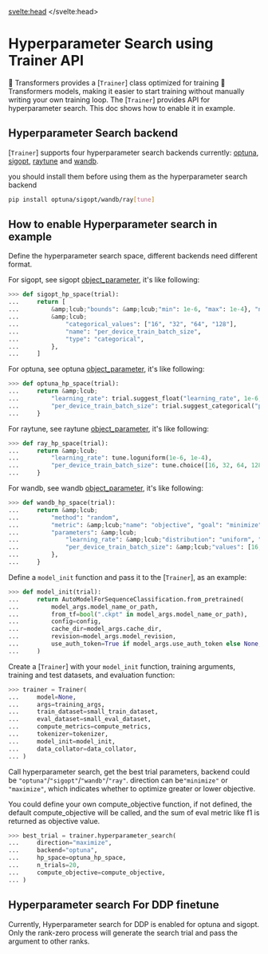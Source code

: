 <script lang="ts">
let fw: "pt" | "tf" = "pt";
onMount(() => {
    const urlParams = new URLSearchParams(window.location.search);
    fw = urlParams.get("fw") || "pt";
});
</script>
<svelte:head>
  <meta name="hf:doc:metadata" content={JSON.stringify(metadata)} >
</svelte:head>
<!--Copyright 2022 The HuggingFace Team. All rights reserved.

Licensed under the Apache License, Version 2.0 (the "License"); you may not use this file except in compliance with
the License. You may obtain a copy of the License at

http://www.apache.org/licenses/LICENSE-2.0

Unless required by applicable law or agreed to in writing, software distributed under the License is distributed on
an "AS IS" BASIS, WITHOUT WARRANTIES OR CONDITIONS OF ANY KIND, either express or implied. See the License for the

⚠️ Note that this file is in Markdown but contain specific syntax for our doc-builder (similar to MDX) that may not be
rendered properly in your Markdown viewer.

-->

# Hyperparameter Search using Trainer API

🤗 Transformers provides a [`Trainer`] class optimized for training 🤗 Transformers models, making it easier to start training without manually writing your own training loop. The [`Trainer`] provides API for hyperparameter search. This doc shows how to enable it in example. 

## Hyperparameter Search backend

[`Trainer`] supports four hyperparameter search backends currently:
[optuna](https://optuna.org/), [sigopt](https://sigopt.com/), [raytune](https://docs.ray.io/en/latest/tune/index.html) and [wandb](https://wandb.ai/site/sweeps).

you should install them before using them as the hyperparameter search backend
```bash
pip install optuna/sigopt/wandb/ray[tune] 
```

## How to enable Hyperparameter search in example

Define the hyperparameter search space, different backends need different format.

For sigopt, see sigopt [object_parameter](https://docs.sigopt.com/ai-module-api-references/api_reference/objects/object_parameter), it's like following:
```py
>>> def sigopt_hp_space(trial):
...     return [
...         &amp;lcub;"bounds": &amp;lcub;"min": 1e-6, "max": 1e-4}, "name": "learning_rate", "type": "double"},
...         &amp;lcub;
...             "categorical_values": ["16", "32", "64", "128"],
...             "name": "per_device_train_batch_size",
...             "type": "categorical",
...         },
...     ]
```

For optuna, see optuna [object_parameter](https://optuna.readthedocs.io/en/stable/tutorial/10_key_features/002_configurations.html#sphx-glr-tutorial-10-key-features-002-configurations-py), it's like following:

```py
>>> def optuna_hp_space(trial):
...     return &amp;lcub;
...         "learning_rate": trial.suggest_float("learning_rate", 1e-6, 1e-4, log=True),
...         "per_device_train_batch_size": trial.suggest_categorical("per_device_train_batch_size", [16, 32, 64, 128]),
...     }
```

For raytune, see raytune [object_parameter](https://docs.ray.io/en/latest/tune/api/search_space.html), it's like following:

```py
>>> def ray_hp_space(trial):
...     return &amp;lcub;
...         "learning_rate": tune.loguniform(1e-6, 1e-4),
...         "per_device_train_batch_size": tune.choice([16, 32, 64, 128]),
...     }
```

For wandb, see wandb [object_parameter](https://docs.wandb.ai/guides/sweeps/configuration), it's like following:

```py
>>> def wandb_hp_space(trial):
...     return &amp;lcub;
...         "method": "random",
...         "metric": &amp;lcub;"name": "objective", "goal": "minimize"},
...         "parameters": &amp;lcub;
...             "learning_rate": &amp;lcub;"distribution": "uniform", "min": 1e-6, "max": 1e-4},
...             "per_device_train_batch_size": &amp;lcub;"values": [16, 32, 64, 128]},
...         },
...     }
```

Define a `model_init` function and pass it to the [`Trainer`], as an example:
```py
>>> def model_init(trial):
...     return AutoModelForSequenceClassification.from_pretrained(
...         model_args.model_name_or_path,
...         from_tf=bool(".ckpt" in model_args.model_name_or_path),
...         config=config,
...         cache_dir=model_args.cache_dir,
...         revision=model_args.model_revision,
...         use_auth_token=True if model_args.use_auth_token else None,
...     )
```

Create a [`Trainer`] with your `model_init` function, training arguments, training and test datasets, and evaluation function:

```py
>>> trainer = Trainer(
...     model=None,
...     args=training_args,
...     train_dataset=small_train_dataset,
...     eval_dataset=small_eval_dataset,
...     compute_metrics=compute_metrics,
...     tokenizer=tokenizer,
...     model_init=model_init,
...     data_collator=data_collator,
... )
```

Call hyperparameter search, get the best trial parameters, backend could be `"optuna"`/`"sigopt"`/`"wandb"`/`"ray"`. direction can be`"minimize"` or `"maximize"`, which indicates whether to optimize greater or lower objective.

You could define your own compute_objective function, if not defined, the default compute_objective will be called, and the sum of eval metric like f1 is returned as objective value.

```py
>>> best_trial = trainer.hyperparameter_search(
...     direction="maximize",
...     backend="optuna",
...     hp_space=optuna_hp_space,
...     n_trials=20,
...     compute_objective=compute_objective,
... )
```

## Hyperparameter search For DDP finetune
Currently, Hyperparameter search for DDP is enabled for optuna and sigopt. Only the rank-zero process will generate the search trial and pass the argument to other ranks.
